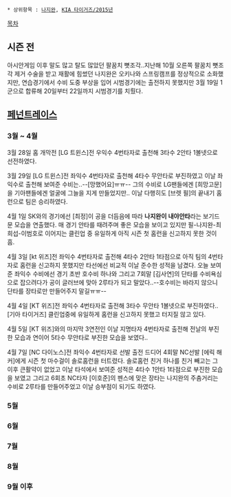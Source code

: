  * 상위항목 : [[나지완]], [[KIA 타이거즈/2015년]]

[[목차]]
== 시즌 전 ==
아시안게임 이후 말도 많고 탈도 많았던 팔꿈치 뼛조각..지난해 10월 오른쪽 팔꿈치 뼛조각 제거 수술을 받고 재활에 힘썼던 나지완은 오키나와 스프링캠프를 정상적으로 소화했지만, 연습경기에서 수비 도중 부상을 입어 시범경기에는 출전하지 못했지만 3월 19일 1군으로 합류해 20일부터 22일까지 시범경기를 치뤘다.

== [[페넌트레이스]] ==
=== 3월 ~ 4월 ===
3월 28일 홈 개막전 [LG 트윈스]전 우익수 4번타자로 출천해 3타수 2안타 1볼넷으로 선전하였다.

3월 29일 [LG 트윈스]전 좌익수 4번타자로 출천해 4타수 무안타로 부진하였고 이날 좌익수로 출천해 보여준 수비는..--[망했어요]ㅠㅠ-- 그의 수비로 LG팬들에겐 [희망고문]을 기아팬들에겐 얼굴에 그늘을 지게 만들었지만.. 이날 다행히도 [브렛 필]의 끝내기 홈런으로 팀은 승리하였다.

4월 1일 SK와의 경기에선 [최정]이 공을 더듬음에 따라 '''나지완이 내야안타'''라는 보기드문 모습을 연출했다. 매 경기 안타를 때려주며 좋은 모습을 보이고 있지만 필-나지완-최희섭-이범호로 이어지는 클린업 중 유일하게 아직 시즌 첫 홈런을 신고하지 못한 것이 흠.

4월 3일 [kt 위즈]전 좌익수 4번타자로 출전해 4타수 2안타 1타점으로 아직 팀의 4번타자로 홈런을 신고하지 못했지만 타선에선 비교적 이날 준수한 성적을 남겼다. 오늘 보여준 좌익수 수비에선 경기 초반 호수비 하나와 그리고 7회말 [김사연]의 단타를 수비욕심으로 잡으려다가 공이 글러브에 맞아 2루타가 되고 말았다..--호수비는 바라지 않으니 단타를 장타로만 만들어주지 말길ㅠㅠ--

4월 4일 [KT 위즈]전 좌익수 4번타자로 출전해 3타수 무안타 1볼넷으로 부진하였다.. [기아 타이거즈] 클린업중에 유일하게 홈런을 신고하지 못했고 터지질 않고 있다.

4월 5일 [KT 위즈]와의 마지막 3연전인 이날 지명타자 4번타자로 출전해 전날의 부진한 모습과 연이어  5타수 무안타로 부진한 모습을 보였다..

4월 7일 [NC 다이노스]전 좌익수 4번타자로 선발 출전 드디어 4회말 NC선발 [에릭 해커]에게 시즌 첫 마수걸이 솔로홈런을 터트렸다. 솔로홈런 친거 하나를 친거 빼고는 그 이후 큰활약이 없었고 이날 타석에서 보여준 성적은 4타수 1안타 1타점으로 부진한 모습을 보였고 그리고 6회초 NC타자 [이호준]의 펜스에 맞은 장타는 나지완의 주춤거리는 수비로 2루타를 만들어주었고 이날 승부점이 되기도 하였다.
=== 5월 ===

=== 6월 ===

=== 7월 ===

=== 8월 ===

=== 9월 이후 ===
